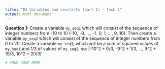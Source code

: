 ```yaml
---
title: "01 Variables and constants (part 1) - task 1"
output: html_document
---
```


**Question 1:** Create a variable `my_seq1` which will consist of the sequence of integer numbers from -10 to 10 (-10, -9, ..., -1, 0, 1, ..., 9, 10).
Then create a variable `my_seq2` which will consist of the sequence of integer numbers from 0 to 20.
Create a variable `my_seq3`, which will be a sum of squared values of `my_seq1` and 1/3 of values of `my_seq2`, so: (-10^2 + 0/3, -9^2 + 1/3, ..., 9^2 + 19/3, 10^2 + 20/3)

```r
# YOUR CODE HERE
```
